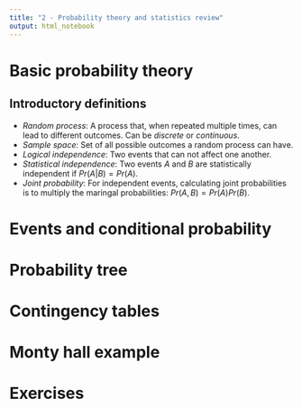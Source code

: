 ```yaml
---
title: "2 - Probability theory and statistics review"
output: html_notebook
---
```


# Basic probability theory

## Introductory definitions

* *Random process*: A process that, when repeated multiple times, can lead to different outcomes. Can be _discrete_ or _continuous_.
* *Sample space*: Set of all possible outcomes a random process can have.
* *Logical independence*: Two events that can not affect one another.
* *Statistical independence*: Two events $A$ and $B$ are statistically independent if $Pr(A|B) = Pr(A)$.
* *Joint probability*: For independent events, calculating joint probabilities is to multiply the maringal probabilities: $Pr(A, B) = Pr(A)Pr(B)$.

# Events and conditional probability

# Probability tree

# Contingency tables

# Monty hall example

# Exercises
